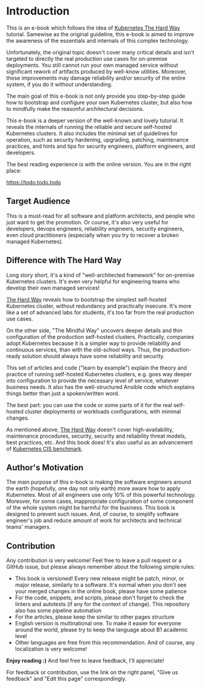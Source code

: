# Introduction

This is an e-book which follows the idea of [Kubernetes The Hard Way](https://github.com/kelseyhightower/kubernetes-the-hard-way) tutorial.
Samewise as the original guideline, this e-book is aimed to improve the awareness
of the essentials and internals of this complex technology.

Unfortunately, the original topic doesn't cover many critical details and isn't
targeted to directly the real production use cases for on-premise deployments.
You still cannot run your own managed service without significant rework of artifacts
produced by well-know utilities. Moreover, these improvements may damage reliability
and/or security of the entire system, if you do it without understanding.

The main goal of this e-book is not only provide you step-by-step guide how to
bootstrap and configure your own Kubernetes cluster, but also how to mindfully
make the reasonful architectural decisions.

This e-book is a deeper version of the well-known and lovely tutorial. It reveals the
internals of running the reliable and secure self-hosted Kubernetes clusters. It also
includes the minimal set of guidelines for operation, such as security hardening,
upgrading, patching, maintenance practices, and hints and tips for security
engineers, platform engineers, and developers.

The best reading experience is with the online version. You are in the right place:

https://todo.todo.todo

## Target Audience

This is a must-read for all software and platform architects, and people who
just want to get the promotion. Or course, it's also very useful for developers,
devops engineers, reliability engineers, security engineers, even cloud
practitioners (especially when you try to recover a broken managed Kubernetes).

## Difference with The Hard Way

Long story short, it's a kind of "well-architected framework" for on-premise
Kubernetes clusters. It's even very helpful for engineering teams who develop
their own managed services!

[The Hard Way](https://github.com/kelseyhightower/kubernetes-the-hard-way) reveals
how to bootstrap the simplest self-hosted Kubernetes cluster, without redundancy and
practically insecure. It's more like a set of advanced labs for students, it's too
far from the real production use cases.

On the other side, "The Mindful Way" uncovers deeper details and thin configuration
of the production self-hosted clusters. Practically, companies adopt Kubernetes because
it is a simpler way to provide reliability and continuous services, than with the
old-school ways. Thus, the production-ready solution should always have some reliability
and security.

This set of articles and code ("learn by example") explain the theory and practice of
running self-hosted Kubernetes clusters, e.g. goes way deeper into configuration to
provide the necessary level of service, whatever business needs. It also has the
well-structured Ansible code which explains things better than just a spoken/written
word.

The best part: you can use the code or some parts of it for the real self-hosted cluster
deployments or workloads configurations, with minimal changes.

As mentioned above, [The Hard Way](https://github.com/kelseyhightower/kubernetes-the-hard-way)
doesn't cover high-availability, maintenance procedures, security, security and
reliability threat models, best practices, etc. And this book does! It's also useful
as an advancement of [Kubernetes CIS benchmark](https://www.cisecurity.org/benchmark/kubernetes).

## Author's Motivation

The main purpose of this e-book is making the software engineers around the earth
(hopefully, one day not only earth) more aware how to apply Kubernetes. Most of
all engineers use only 10% of this powerful technology. Moreover, for some cases,
inappropriate configuration of some component of the whole system might be harmful
for the business. This book is designed to prevent such issues. And, of course,
to simplify software engineer's job and reduce amount of work for architects and
technical teams' managers.

## Contribution

Any contribution is very welcome! Feel free to leave a pull request or a GitHub
issue, but please always remember about the following simple rules:

* This book is versioned! Every new release might be patch, minor, or major
release, similarly to a software. It's normal when you don't see your merged
changes in the online book, please have some patience
* For the code, snippets, and scripts, please don't forget to check the linters
and autotests (if any for the context of change). This repository also has some
pipeline automation
* For the articles, please keep the similar to other pages structure
* English version is multinational one. To make it easier for everyone around
the world, please try to keep the language about B1 academic level
* Other languages are free from this recommendation. And of course, any
localization is very welcome!

**Enjoy reading :)** And feel free to leave feedback, I'll appreciate!

For feedback or contribution, use the link on the right panel, "Give us
feedback" and "Edit this page" correspondingly.
